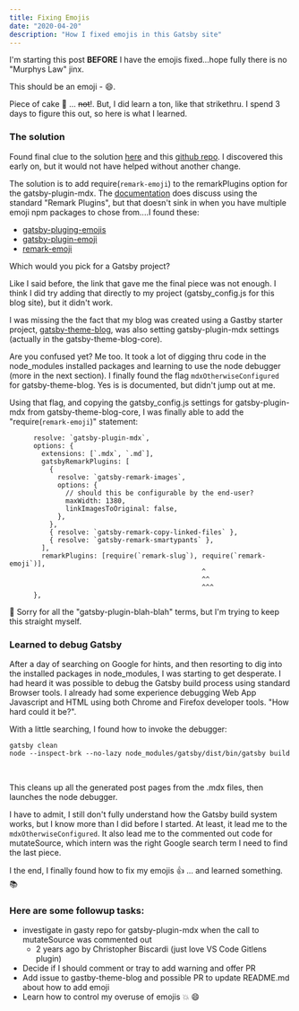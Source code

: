 ```yaml
---
title: Fixing Emojis
date: "2020-04-20"
description: "How I fixed emojis in this Gatsby site"
---
```


I'm starting this post **BEFORE** I have the emojis fixed...hope fully there is no "Murphys Law" jinx.

This should be an emoji - :smile:.

Piece of cake :cake: ... ~~not~~!.  But, I did learn a ton, like that strikethru.  I spend 3 days to
figure this out, so here is what I learned.

### The solution
Found final clue to the solution [here](https://github.com/ChristopherBiscardi/gatsby-mdx/issues/118) and
this [github repo](https://github.com/rawkode/modern-life/blob/81dcc43e27f240128906adc9a8cbe51fdcdb9850/gatsby-theme-rawkode/gatsby-config.js#L73).
I discovered this early on, but it would not have helped without another change.

The solution is to add require(`remark-emoji`) to the remarkPlugins option for the gatsby-plugin-mdx.
The [documentation](https://github.com/gatsbyjs/gatsby/tree/master/packages/gatsby-plugin-mdx) does
discuss using the standard "Remark Plugins", but that doesn't sink in when you have multiple emoji npm
packages to chose from....I found these:

- [gatsby-pluging-emojis](https://www.npmjs.com/package/gatsby-remark-emojis)
- [gatsby-plugin-emoji](https://www.npmjs.com/package/gatsby-remark-emoji)
- [remark-emoji](https://www.npmjs.com/package/remark-emoji)

Which would you pick for a Gatsby project?

Like I said before, the link that gave me the final piece was not enough.  I think I did try adding that
directly to my project (gatsby_config.js for this blog site), but it didn't work.  

I was missing the the fact that my blog was created using a Gastby starter project, [gatsby-theme-blog](https://www.npmjs.com/package/gatsby-theme-blog),
was also setting gatsby-plugin-mdx settings (actually in the gatsby-theme-blog-core).  

Are you confused yet?  Me too.  It took a lot of digging thru code in the node_modules installed 
packages and learning to use the node debugger (more in the next section).  I finally found the flag
`mdxOtherwiseConfigured` for gatsby-theme-blog.  Yes is is documented, but didn't jump out at me.

Using that flag, and copying the gatsby_config.js settings for gatsby-plugin-mdx from 
gatsby-theme-blog-core, I was finally able to add the "require(`remark-emoji`)" statement:

```
      resolve: `gatsby-plugin-mdx`,
      options: {
        extensions: [`.mdx`, `.md`],
        gatsbyRemarkPlugins: [
          {
            resolve: `gatsby-remark-images`,
            options: {
              // should this be configurable by the end-user?
              maxWidth: 1380,
              linkImagesToOriginal: false,
            },
          },
          { resolve: `gatsby-remark-copy-linked-files` },
          { resolve: `gatsby-remark-smartypants` },
        ],
        remarkPlugins: [require(`remark-slug`), require(`remark-emoji`)],
                                                ^
                                                ^^
                                                ^^^
      },
```

:rocket:  Sorry for all the "gatsby-plugin-blah-blah" terms, but I'm trying to keep this straight myself.




### Learned to debug Gatsby

After a day of searching on Google for hints, and then resorting to dig into the installed packages in node_modules,
I was starting to get desperate.  I had heard it was possible to debug the Gatsby build process using
standard Browser tools.  I already had some experience debugging Web App Javascript and HTML using both
Chrome and Firefox developer tools.  "How hard could it be?".  

With a little searching, I found how to invoke the debugger:

```
gatsby clean
node --inspect-brk --no-lazy node_modules/gatsby/dist/bin/gatsby build
```
<br/>

This cleans up all the generated post pages from the  .mdx files, then launches
the node debugger.

I have to admit, I still don't fully understand how the Gatsby build system works, but I know
more than I did before I started.  At least, it lead me to the `mdxOtherwiseConfigured`.  It
also lead me to the commented out code for mutateSource, which intern was the right Google
search term I need to find the last piece.

I the end, I finally found how to fix my emojis :+1: ... and learned something. :books:

### Here are some followup tasks:
- investigate in gasty repo for gatsby-plugin-mdx when the call to mutateSource was commented out
  - 2 years ago by Christopher Biscardi (just love VS Code Gitlens plugin)
- Decide if I should comment or tray to add warning and offer PR
- Add issue to gastby-theme-blog and possible PR to update README.md about how to add emoji
- Learn how to control my overuse of emojis :boom: :smile:




